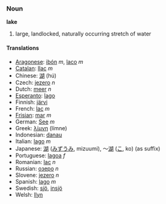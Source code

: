 === Noun ===

'''lake'''

# large, landlocked, naturally occurring stretch of water

==== Translations ====
*[[Aragonese]]: [[ibón]] ''m'', [[laco]] ''m''
*[[Catalan]]: [[llac]] ''m''
*Chinese: [[湖]] (hú)
*Czech: [[jezero]] ''n''
*Dutch: [[meer]] ''n''
*[[Esperanto]]: [[lago]]
*Finnish: [[järvi]]
*French: [[lac]] ''m''
*[[Frisian]]: [[mar]] ''m''
*German: [[See]] ''m''
*Greek: ­­­­­[[λίμνη]] (l&iacute;mne)
*Indonesian: [[danau]]
*Italian: [[lago]] ''m''
*Japanese: [[湖]] ([[みずうみ]], mizuumi), ～[[湖]] ([[こ]], ko) (as suffix)
*Portuguese: [[lagoa]] ''f''
*Romanian: [[lac]] ''n''
*Russian: [[озеро]] ''n''
*Slovene: [[jezero]] ''n''
*Spanish: [[lago]] ''m''
*Swedish: [[sjö]], [[insjö]]
*Welsh: [[llyn]]